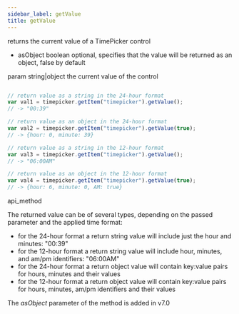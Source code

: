 ```yaml
---
sidebar_label: getValue
title: getValue
---
```



          


<Short>
 returns the current value of a TimePicker control


</Short>



* asObject 		boolean		 optional, specifies that the value will be returned as an object, false by default


param   string|object     the current value of the control

~~~js

// return value as a string in the 24-hour format
var val1 = timepicker.getItem("timepicker").getValue(); 
// -> "00:39" 

// return value as an object in the 24-hour format
var val2 = timepicker.getItem("timepicker").getValue(true);
// -> {hour: 0, minute: 39}

// return value as a string in the 12-hour format
var val3 = timepicker.getItem("timepicker").getValue(); 
// -> "06:00AM"

// return value as an object in the 12-hour format
var val4 = timepicker.getItem("timepicker").getValue(true); 
// -> {hour: 6, minute: 0, AM: true}


~~~
 api_method

<Descr>

The returned value can be of several types, depending on the passed parameter and the applied time format:

- for the 24-hour format a return string value will include just the hour and minutes: "00:39"
- for the 12-hour format a return string value will include hour, minutes, and am/pm identifiers: "06:00AM"
- for the 24-hour format a return object value will contain key:value pairs for hours, minutes and their values
- for the 12-hour format a return object value will contain key:value pairs for hours, minutes, am/pm identifiers and their values


</Descr>


 The *asObject* parameter of the method is added in v7.0